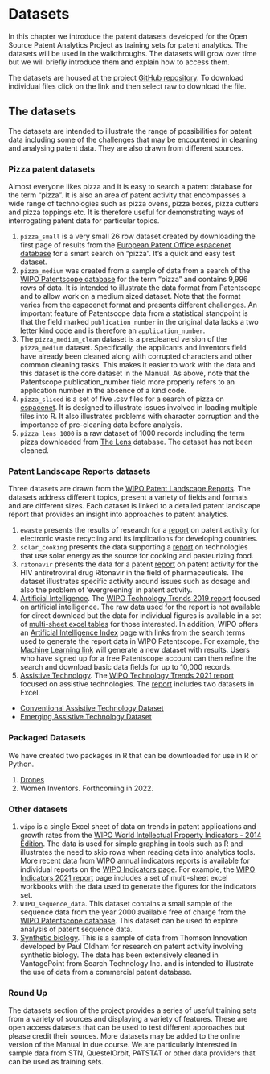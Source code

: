 # Datasets

<!---update the datasets locations--->
In this chapter we introduce the patent datasets developed for the Open Source Patent Analytics Project as training sets for patent analytics. The datasets will be used in the walkthroughs. The datasets will grow over time but we will briefly introduce them and explain how to access them. 

The datasets are housed at the project [GitHub repository](https://github.com/wipo-analytics/opensource-patent-analytics/tree/master/2_datasets). To download individual files click on the link and then select raw to download the file.

## The datasets

The datasets are intended to illustrate the range of possibilities for  patent data including some of the challenges that may be encountered in cleaning and analysing patent data. They are also drawn from different sources.

### Pizza patent datasets

Almost everyone likes pizza and it is easy to search a patent database for the term "pizza". It is also an area of patent activity that encompasses a wide range of technologies such as pizza ovens, pizza boxes, pizza cutters and pizza toppings etc. It is therefore useful for demonstrating ways of interrogating patent data for particular topics.  

1. `pizza_small` is a very small 26 row dataset created by downloading the first page of results from the [European Patent Office espacenet database](http://worldwide.espacenet.com/?locale=en_EP) for a smart search on "pizza". It's a quick and easy test dataset. 
2. `pizza_medium` was created from a sample of data from a search of the [WIPO Patentscope database](http://www.wipo.int/patentscope/en/) for the term "pizza" and contains 9,996 rows of data. It is intended to illustrate the data format from Patentscope and to allow work on a medium sized dataset. Note that the format varies from the espacenet format and presents different challenges. 
  An important feature of Patentscope data from a statistical standpoint is that the field marked `publication_number` in the original data lacks a two letter kind code and is therefore an `application_number`. 
3. The `pizza_medium_clean` dataset is a precleaned version of the `pizza_medium` dataset. Specifically, the applicants and inventors field have already been cleaned along with corrupted characters and other common cleaning tasks. This makes it easier to work with the data and this dataset is the core dataset in the Manual. As above, note that the Patentscope publication_number field more properly refers to an application number in the absence of a kind code. 
4. `pizza_sliced` is a set of five .csv files for a search of pizza on [espacenet](http://worldwide.espacenet.com/searchResults?ST=singleline&locale=en_EP&submitted=true&DB=worldwide.espacenet.com&query=pizza&Submit=Search). It is designed to illustrate issues involved in loading multiple files into R. It also illustrates problems with character corruption and the importance of pre-cleaning data before analysis.
5. `pizza_lens_1000` is a raw dataset of 1000 records including the term pizza downloaded from [The Lens](https://www.lens.org/lens/) database. The dataset has not been cleaned. 

### Patent Landscape Reports datasets

Three datasets are drawn from the [WIPO Patent Landscape Reports](http://www.wipo.int/patentscope/en/programs/patent_landscapes/). The datasets address different topics, present a variety of fields and formats and are different sizes. Each dataset is linked to a detailed patent landscape report that provides an insight into approaches to patent analytics.

1. `ewaste` presents the results of research for a [report](http://www.wipo.int/patentscope/en/programs/patent_landscapes/reports/ewaste.html) on patent activity for electronic waste recycling and its implications for developing countries. 
2. `solar_cooking` presents the data supporting a [report](http://www.wipo.int/patentscope/en/programs/patent_landscapes/reports/solar_cooking.html) on technologies that use solar energy as the source for cooking and pasteurizing food. 
3. `ritonavir` presents the data for a patent [report](http://www.wipo.int/patentscope/en/programs/patent_landscapes/reports/ritonavir.html) on patent activity for the HIV antiretroviral drug Ritonavir in the field of pharmaceuticals. The dataset illustrates specific activity around issues such as dosage and also the problem of 'evergreening' in patent activity. 
4. [Artificial Intelligence](). The [WIPO Technology Trends 2019 report](https://www.wipo.int/tech_trends/en/artificial_intelligence/) focused on artificial intelligence. The raw data used for the report is not available for direct download but the data for individual figures is available in a set of [multi-sheet excel tables]() for those interested. In addition, WIPO offers an [Artificial Intelligence Index](https://www.wipo.int/tech_trends/en/artificial_intelligence/patentscope.html) page with links from the search terms used to generate the report data in WIPO Patentscope. For example, the [Machine Learning link](https://patentscope.wipo.int/search/en/result.jsf?query=AItechniqueMachineLearning&sortOption=Relevance) will generate a new dataset with results. Users who have signed up for a free Patentscope account can then refine the search and download basic data fields for up to 10,000 records. 
5. [Assistive Technology](https://www.wipo.int/publications/en/details.jsp?id=4541). The [WIPO Technology Trends 2021 report](https://www.wipo.int/edocs/pubdocs/en/wipo_pub_1055_2021.pdf) focused on assistive technologies. The [report]((https://www.wipo.int/edocs/pubdocs/en/wipo_pub_1055_2021.pdf)) includes two datasets in Excel. 
  - [Conventional Assistive Technology Dataset](https://www.wipo.int/edocs/pubdocs/en/wipo_pub_1055_2021-tech1.xlsx)
  - [Emerging Assistive Technology Dataset](https://www.wipo.int/edocs/pubdocs/en/wipo_pub_1055_2021-tech2.xlsx)

### Packaged Datasets

We have created two packages in R that can be downloaded for use in R or Python.

1. [Drones](https://github.com/wipo-analytics/drones)
2. Women Inventors. Forthcoming in 2022. 

### Other datasets

1. `wipo` is a single Excel sheet of data on trends in patent applications and growth rates from the [WIPO World Intellectual Property Indicators - 2014 Edition](http://www.wipo.int/ipstats/en/wipi/). The data is used for simple graphing in tools such as R and illustrates the need to skip rows when reading data into analytics tools. More recent data from WIPO annual indicators reports is available for individual reports on the [WIPO Indicators page](https://www.wipo.int/publications/en/series/index.jsp?id=37). For example, the [WIPO Indicators 2021 report](https://www.wipo.int/publications/en/details.jsp?id=4571&plang=EN) page includes a set of multi-sheet excel workbooks with the data used to generate the figures for the indicators set. 
2. `WIPO_sequence_data`. This dataset contains a small sample of the sequence data from the year 2000 available free of charge from the [WIPO Patentscope database](https://patentscope.wipo.int/search/en/sequences.jsf). This dataset can be used to explore analysis of patent sequence data. 
3. [Synthetic biology](https://github.com/poldham/opensource-patent-analytics/tree/master/2_datasets/synbio_patents). This is a sample of data from Thomson Innovation developed by Paul Oldham for research on patent activity involving synthetic biology. The data has been extensively cleaned in VantagePoint from Search Technology Inc. and is intended to illustrate the use of data from a commercial patent database. 

### Round Up

The datasets section of the project provides a series of useful training sets from a variety of sources and displaying a variety of features. These are open access datasets that can be used to test different approaches but please credit their sources. More datasets may be added to the online version of the Manual in due course. We are particularly interested in sample data from STN, QuestelOrbit, PATSTAT or other data providers that can be used as training sets. 
